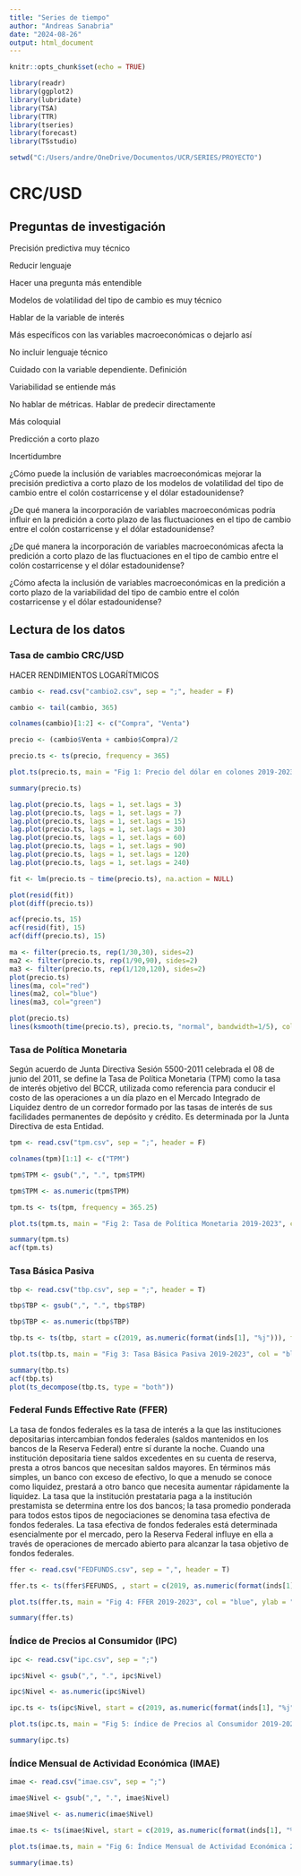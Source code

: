 ```yaml
---
title: "Series de tiempo"
author: "Andreas Sanabria"
date: "2024-08-26"
output: html_document
---
```


```r
knitr::opts_chunk$set(echo = TRUE)

library(readr)
library(ggplot2)
library(lubridate)
library(TSA)
library(TTR)
library(tseries)
library(forecast)
library(TSstudio)

setwd("C:/Users/andre/OneDrive/Documentos/UCR/SERIES/PROYECTO")
```

# CRC/USD

## Preguntas de investigación

Precisión predictiva muy técnico

Reducir lenguaje

Hacer una pregunta más entendible

Modelos de volatilidad del tipo de cambio es muy técnico

Hablar de la variable de interés

Más específicos con las variables macroeconómicas o dejarlo así

No incluir lenguaje técnico

Cuidado con la variable dependiente. Definición

Variabilidad se entiende más

No hablar de métricas. Hablar de predecir directamente

Más coloquial

Predicción a corto plazo

Incertidumbre

¿Cómo puede la inclusión de variables macroeconómicas mejorar la precisión predictiva a corto plazo de los modelos de volatilidad del tipo de cambio entre el colón costarricense y el dólar estadounidense?

¿De qué manera la incorporación de variables macroeconómicas podría influir en la predición a corto plazo de las fluctuaciones en el tipo de cambio entre el colón costarricense y el dólar estadounidense?

¿De qué manera la incorporación de variables macroeconómicas afecta la predición a corto plazo de las fluctuaciones en el tipo de cambio entre el colón costarricense y el dólar estadounidense?

¿Cómo afecta la inclusión de variables macroeconómicas en la predición a corto plazo de la variabilidad del tipo de cambio entre el colón costarricense y el dólar estadounidense?




## Lectura de los datos

### Tasa de cambio CRC/USD

HACER RENDIMIENTOS LOGARÍTMICOS

```r
cambio <- read.csv("cambio2.csv", sep = ";", header = F)

cambio <- tail(cambio, 365)

colnames(cambio)[1:2] <- c("Compra", "Venta")

precio <- (cambio$Venta + cambio$Compra)/2

precio.ts <- ts(precio, frequency = 365)

plot.ts(precio.ts, main = "Fig 1: Precio del dólar en colones 2019-2023", col = "blue", ylab = "Precio", xlab = "Tiempo (días)")
```

```r
summary(precio.ts)
```

```r
lag.plot(precio.ts, lags = 1, set.lags = 3)
lag.plot(precio.ts, lags = 1, set.lags = 7)
lag.plot(precio.ts, lags = 1, set.lags = 15)
lag.plot(precio.ts, lags = 1, set.lags = 30)
lag.plot(precio.ts, lags = 1, set.lags = 60)
lag.plot(precio.ts, lags = 1, set.lags = 90)
lag.plot(precio.ts, lags = 1, set.lags = 120)
lag.plot(precio.ts, lags = 1, set.lags = 240)
```

```r
fit <- lm(precio.ts ~ time(precio.ts), na.action = NULL)

plot(resid(fit))
plot(diff(precio.ts))

acf(precio.ts, 15)
acf(resid(fit), 15)
acf(diff(precio.ts), 15)
```

```r
ma <- filter(precio.ts, rep(1/30,30), sides=2)
ma2 <- filter(precio.ts, rep(1/90,90), sides=2)
ma3 <- filter(precio.ts, rep(1/120,120), sides=2)
plot(precio.ts)
lines(ma, col="red")
lines(ma2, col="blue")
lines(ma3, col="green")
```

```r
plot(precio.ts)
lines(ksmooth(time(precio.ts), precio.ts, "normal", bandwidth=1/5), col = "red")
```

### Tasa de Política Monetaria

Según acuerdo de Junta Directiva Sesión 5500-2011 celebrada el 08 de junio del 2011, se define la Tasa de Política Monetaria (TPM) como la tasa de interés objetivo del BCCR, utilizada como referencia para conducir el costo de las operaciones a un día plazo en el Mercado Integrado de Liquidez dentro de un corredor formado por las tasas de interés de sus facilidades permanentes de depósito y crédito. Es determinada por la Junta Directiva de esta Entidad.

```r
tpm <- read.csv("tpm.csv", sep = ";", header = F)

colnames(tpm)[1:1] <- c("TPM")

tpm$TPM <- gsub(",", ".", tpm$TPM)

tpm$TPM <- as.numeric(tpm$TPM)

tpm.ts <- ts(tpm, frequency = 365.25)

plot.ts(tpm.ts, main = "Fig 2: Tasa de Política Monetaria 2019-2023", col = "blue", ylab = "TPM", xlab = " (días)")
```

```r
summary(tpm.ts)
acf(tpm.ts)
```

### Tasa Básica Pasiva

```r
tbp <- read.csv("tbp.csv", sep = ";", header = T)

tbp$TBP <- gsub(",", ".", tbp$TBP)

tbp$TBP <- as.numeric(tbp$TBP)

tbp.ts <- ts(tbp, start = c(2019, as.numeric(format(inds[1], "%j"))), frequency = 365)

plot.ts(tbp.ts, main = "Fig 3: Tasa Básica Pasiva 2019-2023", col = "blue", ylab = "TPM", xlab = " (días)")
```

```r
summary(tbp.ts)
acf(tbp.ts)
plot(ts_decompose(tbp.ts, type = "both"))
```

### Federal Funds Effective Rate (FFER)

La tasa de fondos federales es la tasa de interés a la que las instituciones depositarias intercambian fondos federales (saldos mantenidos en los bancos de la Reserva Federal) entre sí durante la noche. Cuando una institución depositaria tiene saldos excedentes en su cuenta de reserva, presta a otros bancos que necesitan saldos mayores. En términos más simples, un banco con exceso de efectivo, lo que a menudo se conoce como liquidez, prestará a otro banco que necesita aumentar rápidamente la liquidez. La tasa que la institución prestataria paga a la institución prestamista se determina entre los dos bancos; la tasa promedio ponderada para todos estos tipos de negociaciones se denomina tasa efectiva de fondos federales. La tasa efectiva de fondos federales está determinada esencialmente por el mercado, pero la Reserva Federal influye en ella a través de operaciones de mercado abierto para alcanzar la tasa objetivo de fondos federales.

```r
ffer <- read.csv("FEDFUNDS.csv", sep = ",", header = T)

ffer.ts <- ts(ffer$FEFUNDS, , start = c(2019, as.numeric(format(inds[1], "%j"))), frequency = 12)

plot.ts(ffer.ts, main = "Fig 4: FFER 2019-2023", col = "blue", ylab = "FFER", xlab = "Tiempo (meses)")
```

```r
summary(ffer.ts)
```

### Índice de Precios al Consumidor (IPC)

```r
ipc <- read.csv("ipc.csv", sep = ";")

ipc$Nivel <- gsub(",", ".", ipc$Nivel)

ipc$Nivel <- as.numeric(ipc$Nivel)

ipc.ts <- ts(ipc$Nivel, start = c(2019, as.numeric(format(inds[1], "%j"))), frequency = 12)

plot.ts(ipc.ts, main = "Fig 5: índice de Precios al Consumidor 2019-2023", col = "blue", ylab = "IPC", xlab = "Tiempo (meses)")
```

```r
summary(ipc.ts)
```

### Índice Mensual de Actividad Económica (IMAE)

```r
imae <- read.csv("imae.csv", sep = ";")

imae$Nivel <- gsub(",", ".", imae$Nivel)

imae$Nivel <- as.numeric(imae$Nivel)

imae.ts <- ts(imae$Nivel, start = c(2019, as.numeric(format(inds[1], "%j"))), frequency = 12)

plot.ts(imae.ts, main = "Fig 6: Índice Mensual de Actividad Económica 2019-2023", col = "blue", ylab = "IMAE", xlab = "Tiempo (meses)")
```

```r
summary(imae.ts)
```
